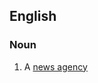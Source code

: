 ==English==

===Noun===
{{en-noun|head=[[syndication]] [[agency]]|syndication agencies}}

#{{US}} A [[news agency]]